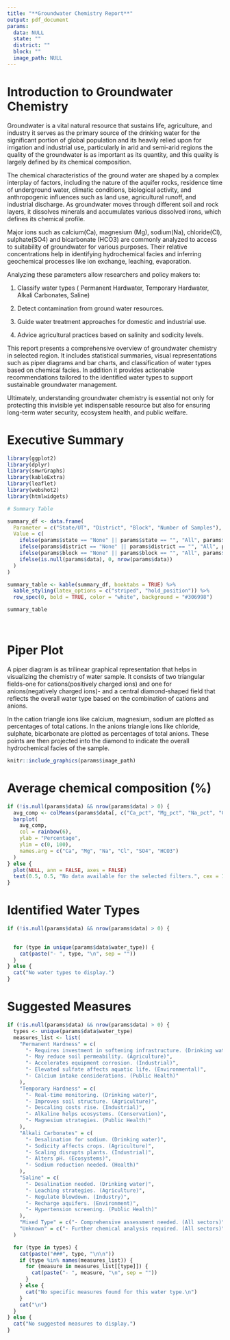 ```yaml
---
title: "**Groundwater Chemistry Report**"
output: pdf_document
params:
  data: NULL
  state: ""
  district: ""
  block: ""
  image_path: NULL
---
```


# Introduction to Groundwater Chemistry

Groundwater is a vital natural resource that sustains life, agriculture, and industry it serves as the primary source of the drinking water for the significant portion of global population and its heavily relied upon for irrigation and industrial use, particularly in arid and semi-arid regions the quality of the groundwater is as important as its quantity, and this quality is largely defined by its chemical composition.

The chemical characteristics of the ground water are shaped by a complex interplay of factors, including the nature of the aquifer rocks, residence time of underground water, climatic conditions, biological activity, and anthropogenic influences such as land use, agricultural runoff, and industrial discharge. As groundwater moves through different soil and rock layers, it dissolves minerals and accumulates various dissolved irons, which defines its chemical profile.

Major ions such as calcium(Ca), magnesium (Mg), sodium(Na), chloride(Cl), sulphate(SO4) and bicarbonate (HCO3) are commonly analyzed to access to suitability of groundwater for various purposes. Their relative concentrations help in identifying hydrochemical facies and inferring geochemical processes like ion exchange, leaching, evaporation.

Analyzing these parameters allow researchers and policy makers to: 

1. Classify water types ( Permanent Hardwater, Temporary Hardwater, Alkali Carbonates, Saline)

2. Detect contamination from ground water resources.

3. Guide water treatment approaches for domestic and industrial use.

4. Advice agricultural practices based on salinity and sodicity levels.

This report presents a comprehensive overview of groundwater chemistry in selected region. It includes statistical summaries, visual representations such as piper diagrams and bar charts, and classification of water types based on chemical facies. In addition it provides actionable recommendations tailored to the identified water types to support sustainable groundwater management.

Ultimately, understanding groundwater chemistry is essential not only for protecting this invisible yet indispensable resource but also for ensuring long-term water security, ecosystem health, and public welfare. 



# Executive Summary

```r
library(ggplot2)
library(dplyr)
library(smwrGraphs)
library(kableExtra)
library(leaflet)
library(webshot2)
library(htmlwidgets)

# Summary Table

summary_df <- data.frame(
  Parameter = c("State/UT", "District", "Block", "Number of Samples"),
  Value = c(
    ifelse(params$state == "None" || params$state == "", "All", params$state),
    ifelse(params$district == "None" || params$district == "", "All", params$district),
    ifelse(params$block == "None" || params$block == "", "All", params$block),
    ifelse(is.null(params$data), 0, nrow(params$data))
  )
)

summary_table <- kable(summary_df, booktabs = TRUE) %>%
  kable_styling(latex_options = c("striped", "hold_position")) %>%
  row_spec(0, bold = TRUE, color = "white", background = "#306998")

summary_table
```




&nbsp; &nbsp; &nbsp; &nbsp; &nbsp; &nbsp; &nbsp;




# Piper Plot

A piper diagram is as trilinear graphical representation that helps in visualizing the chemistry of water sample. It consists of two triangular fields-one for cations(positively charged ions) and one for anions(negatively charged ions)- and a central diamond-shaped field that reflects the overall water type based on the combination of cations and anions.

In the cation triangle ions like calcium, magnesium, sodium are plotted as percentages of total cations. 
In the anions triangle ions like chloride, sulphate, bicarbonate are plotted as percentages of total anions. 
These points are then projected into the diamond to indicate the overall hydrochemical facies of the sample.


```r
knitr::include_graphics(params$image_path)
```

# Average chemical composition (%)

```r
if (!is.null(params$data) && nrow(params$data) > 0) {
  avg_comp <- colMeans(params$data[, c("Ca_pct", "Mg_pct", "Na_pct", "Cl_pct", "SO4_pct", "HCO3_pct")], na.rm = TRUE)
  barplot(
    avg_comp,
    col = rainbow(6),
    ylab = "Percentage",
    ylim = c(0, 100),
    names.arg = c("Ca", "Mg", "Na", "Cl", "SO4", "HCO3")
  )
} else {
  plot(NULL, ann = FALSE, axes = FALSE)
  text(0.5, 0.5, "No data available for the selected filters.", cex = 1.2)
}
```



# Identified Water Types

```r
if (!is.null(params$data) && nrow(params$data) > 0) {
  

  for (type in unique(params$data$water_type)) {
    cat(paste("- ", type, "\n", sep = ""))
  }
} else {
  cat("No water types to display.")
}

```



# Suggested Measures

```r
if (!is.null(params$data) && nrow(params$data) > 0) {
  types <- unique(params$data$water_type)
  measures_list <- list(
    "Permanent Hardness" = c(
      "- Requires investment in softening infrastructure. (Drinking water)",
      "- May reduce soil permeability. (Agriculture)",
      "- Accelerates equipment corrosion. (Industrial)",
      "- Elevated sulfate affects aquatic life. (Environmental)",
      "- Calcium intake considerations. (Public Health)"
    ),
    "Temporary Hardness" = c(
      "- Real-time monitoring. (Drinking water)",
      "- Improves soil structure. (Agriculture)",
      "- Descaling costs rise. (Industrial)",
      "- Alkaline helps ecosystems. (Conservation)",
      "- Magnesium strategies. (Public Health)"
    ),
    "Alkali Carbonates" = c(
      "- Desalination for sodium. (Drinking water)",
      "- Sodicity affects crops. (Agriculture)",
      "- Scaling disrupts plants. (Industrial)",
      "- Alters pH. (Ecosystems)",
      "- Sodium reduction needed. (Health)"
    ),
    "Saline" = c(
      "- Desalination needed. (Drinking water)",
      "- Leaching strategies. (Agriculture)",
      "- Regulate blowdown. (Industry)",
      "- Recharge aquifers. (Environment)",
      "- Hypertension screening. (Public Health)"
    ),
    "Mixed Type" = c("- Comprehensive assessment needed. (All sectors)"),
    "Unknown" = c("- Further chemical analysis required. (All sectors)")
  )

  for (type in types) {
    cat(paste("###", type, "\n\n"))
    if (type %in% names(measures_list)) {
      for (measure in measures_list[[type]]) {
        cat(paste("- ", measure, "\n", sep = ""))
      }
    } else {
      cat("No specific measures found for this water type.\n")
    }
    cat("\n")
  }
} else {
  cat("No suggested measures to display.")
}
```


